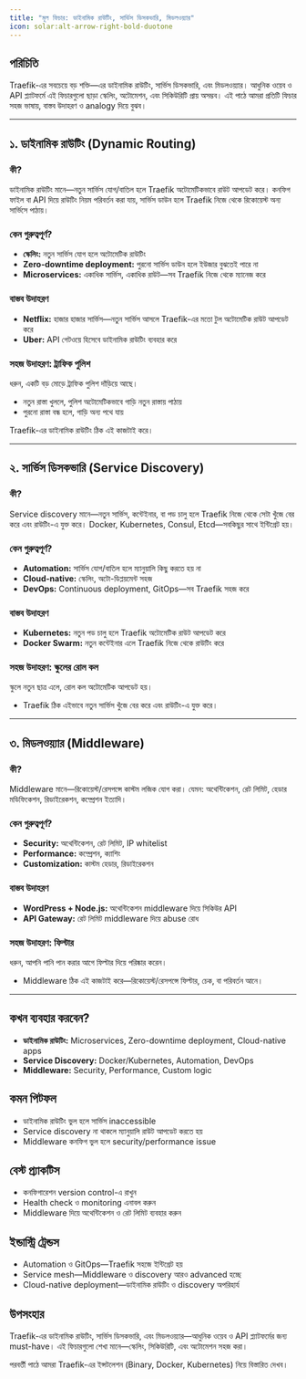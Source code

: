 ```yaml
---
title: "মূল ফিচার: ডাইনামিক রাউটিং, সার্ভিস ডিসকভারি, মিডলওয়্যার"
icon: solar:alt-arrow-right-bold-duotone
---
```


## পরিচিতি

Traefik-এর সবচেয়ে বড় শক্তি—এর ডাইনামিক রাউটিং, সার্ভিস ডিসকভারি, এবং মিডলওয়্যার। আধুনিক ওয়েব ও API প্ল্যাটফর্মে এই ফিচারগুলো ছাড়া স্কেলিং, অটোমেশন, এবং সিকিউরিটি প্রায় অসম্ভব। এই পাঠে আমরা প্রতিটি ফিচার সহজ ভাষায়, বাস্তব উদাহরণ ও analogy দিয়ে বুঝব।

---

## ১. ডাইনামিক রাউটিং (Dynamic Routing)

### কী?

ডাইনামিক রাউটিং মানে—নতুন সার্ভিস যোগ/বাতিল হলে Traefik অটোমেটিকভাবে রাউট আপডেট করে। কনফিগ ফাইল বা API দিয়ে রাউটিং নিয়ম পরিবর্তন করা যায়, সার্ভিস ডাউন হলে Traefik নিজে থেকে রিকোয়েস্ট অন্য সার্ভিসে পাঠায়।

### কেন গুরুত্বপূর্ণ?
- **স্কেলিং:** নতুন সার্ভিস যোগ হলে অটোমেটিক রাউটিং
- **Zero-downtime deployment:** পুরনো সার্ভিস ডাউন হলে ইউজার বুঝতেই পারে না
- **Microservices:** একাধিক সার্ভিস, একাধিক রাউট—সব Traefik নিজে থেকে ম্যানেজ করে

### বাস্তব উদাহরণ
- **Netflix:** হাজার হাজার সার্ভিস—নতুন সার্ভিস আসলে Traefik-এর মতো টুল অটোমেটিক রাউট আপডেট করে
- **Uber:** API গেটওয়ে হিসেবে ডাইনামিক রাউটিং ব্যবহার করে

### সহজ উদাহরণ: ট্রাফিক পুলিশ

ধরুন, একটি বড় মোড়ে ট্রাফিক পুলিশ দাঁড়িয়ে আছে।
- নতুন রাস্তা খুললে, পুলিশ অটোমেটিকভাবে গাড়ি নতুন রাস্তায় পাঠায়
- পুরনো রাস্তা বন্ধ হলে, গাড়ি অন্য পথে যায়

Traefik-এর ডাইনামিক রাউটিং ঠিক এই কাজটাই করে।

---

## ২. সার্ভিস ডিসকভারি (Service Discovery)

### কী?

Service discovery মানে—নতুন সার্ভিস, কন্টেইনার, বা পড চালু হলে Traefik নিজে থেকে সেটা খুঁজে বের করে এবং রাউটিং-এ যুক্ত করে। Docker, Kubernetes, Consul, Etcd—সবকিছুর সাথে ইন্টিগ্রেট হয়।

### কেন গুরুত্বপূর্ণ?
- **Automation:** সার্ভিস যোগ/বাতিল হলে ম্যানুয়ালি কিছু করতে হয় না
- **Cloud-native:** স্কেলিং, অটো-ডিপ্লয়মেন্ট সহজ
- **DevOps:** Continuous deployment, GitOps—সব Traefik সহজ করে

### বাস্তব উদাহরণ
- **Kubernetes:** নতুন পড চালু হলে Traefik অটোমেটিক রাউট আপডেট করে
- **Docker Swarm:** নতুন কন্টেইনার এলে Traefik নিজে থেকে রাউটিং করে

### সহজ উদাহরণ: স্কুলের রোল কল

স্কুলে নতুন ছাত্র এলে, রোল কল অটোমেটিক আপডেট হয়।
- Traefik ঠিক এইভাবে নতুন সার্ভিস খুঁজে বের করে এবং রাউটিং-এ যুক্ত করে।

---

## ৩. মিডলওয়্যার (Middleware)

### কী?

Middleware মানে—রিকোয়েস্ট/রেসপন্সে কাস্টম লজিক যোগ করা। যেমন: অথেন্টিকেশন, রেট লিমিট, হেডার মডিফিকেশন, রিডাইরেকশন, কম্প্রেশন ইত্যাদি।

### কেন গুরুত্বপূর্ণ?
- **Security:** অথেন্টিকেশন, রেট লিমিট, IP whitelist
- **Performance:** কম্প্রেশন, ক্যাশিং
- **Customization:** কাস্টম হেডার, রিডাইরেকশন

### বাস্তব উদাহরণ
- **WordPress + Node.js:** অথেন্টিকেশন middleware দিয়ে সিকিউর API
- **API Gateway:** রেট লিমিট middleware দিয়ে abuse রোধ

### সহজ উদাহরণ: ফিল্টার

ধরুন, আপনি পানি পান করার আগে ফিল্টার দিয়ে পরিষ্কার করেন।
- Middleware ঠিক এই কাজটাই করে—রিকোয়েস্ট/রেসপন্সে ফিল্টার, চেক, বা পরিবর্তন আনে।

---

## কখন ব্যবহার করবেন?

- **ডাইনামিক রাউটিং:** Microservices, Zero-downtime deployment, Cloud-native apps
- **Service Discovery:** Docker/Kubernetes, Automation, DevOps
- **Middleware:** Security, Performance, Custom logic

## কমন পিটফল

- ডাইনামিক রাউটিং ভুল হলে সার্ভিস inaccessible
- Service discovery না থাকলে ম্যানুয়ালি রাউট আপডেট করতে হয়
- Middleware কনফিগ ভুল হলে security/performance issue

## বেস্ট প্র্যাকটিস

- কনফিগারেশন version control-এ রাখুন
- Health check ও monitoring এনাবল করুন
- Middleware দিয়ে অথেন্টিকেশন ও রেট লিমিট ব্যবহার করুন

## ইন্ডাস্ট্রি ট্রেন্ডস

- Automation ও GitOps—Traefik সহজে ইন্টিগ্রেট হয়
- Service mesh—Middleware ও discovery আরও advanced হচ্ছে
- Cloud-native deployment—ডাইনামিক রাউটিং ও discovery অপরিহার্য

## উপসংহার

Traefik-এর ডাইনামিক রাউটিং, সার্ভিস ডিসকভারি, এবং মিডলওয়্যার—আধুনিক ওয়েব ও API প্ল্যাটফর্মের জন্য must-have। এই ফিচারগুলো শেখা মানে—স্কেলিং, সিকিউরিটি, এবং অটোমেশন সহজ করা।

পরবর্তী পাঠে আমরা Traefik-এর ইন্সটলেশন (Binary, Docker, Kubernetes) নিয়ে বিস্তারিত দেখব।
